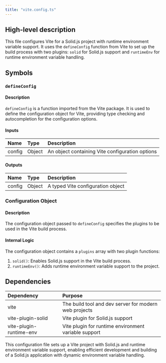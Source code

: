 ```yaml
---
title: "vite.config.ts"
---
```


## High-level description
This file configures Vite for a Solid.js project with runtime environment variable support. It uses the `defineConfig` function from Vite to set up the build process with two plugins: `solid` for Solid.js support and `runtimeEnv` for runtime environment variable handling.

## Symbols

### `defineConfig`
#### Description
`defineConfig` is a function imported from the Vite package. It is used to define the configuration object for Vite, providing type checking and autocompletion for the configuration options.

#### Inputs
| Name | Type | Description |
|:-----|:-----|:------------|
| config | Object | An object containing Vite configuration options |

#### Outputs
| Name | Type | Description |
|:-----|:-----|:------------|
| config | Object | A typed Vite configuration object |

### Configuration Object
#### Description
The configuration object passed to `defineConfig` specifies the plugins to be used in the Vite build process.

#### Internal Logic
The configuration object contains a `plugins` array with two plugin functions:
1. `solid()`: Enables Solid.js support in the Vite build process.
2. `runtimeEnv()`: Adds runtime environment variable support to the project.

## Dependencies
| Dependency | Purpose |
|:-----------|:--------|
| vite | The build tool and dev server for modern web projects |
| vite-plugin-solid | Vite plugin for Solid.js support |
| vite-plugin-runtime-env | Vite plugin for runtime environment variable support |

This configuration file sets up a Vite project with Solid.js and runtime environment variable support, enabling efficient development and building of a Solid.js application with dynamic environment variable handling.